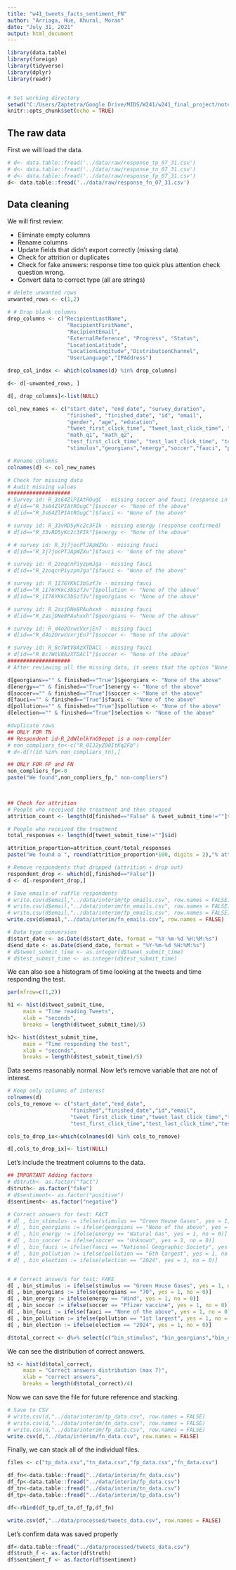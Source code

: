 ```yaml
---
title: "w41_tweets_facts_sentiment_FN"
author: "Arriaga, Hue, Khural, Moran"
date: "July 31, 2021"
output: html_document
---
```


```r
library(data.table)
library(foreign)
library(tidyverse)
library(dplyr)
library(readr)


# Set working directory
setwd("C:/Users/Zaptetra/Google Drive/MIDS/W241/w241_final_project/notebooks")
knitr::opts_chunk$set(echo = TRUE)
```

## The raw data

First we will load the data.

```r
# d<- data.table::fread('../data/raw/response_tp_07_31.csv')
# d<- data.table::fread('../data/raw/response_tn_07_31.csv')
# d<- data.table::fread('../data/raw/response_fp_07_31.csv')
d<- data.table::fread('../data/raw/response_fn_07_31.csv')


```

## Data cleaning

We will first review:

- Eliminate empty columns
- Rename columns
- Update fields that didn't export correctly (missing data)
- Check for attrition or duplicates
- Check for fake answers: response time too quick plus attention check question wrong.
- Convert data to correct type (all are strings)

```r

# delete unwanted rows
unwanted_rows <- c(1,2)

# # Drop blank columns
drop_columns <- c("RecipientLastName",
                   "RecipientFirstName",
                   "RecipientEmail",
                   "ExternalReference", "Progress", "Status",
                   "LocationLatitude",
                   "LocationLongitude","DistributionChannel",
                   "UserLanguage","IPAddress")

drop_col_index <- which(colnames(d) %in% drop_columns)

d<- d[-unwanted_rows, ]

d[, drop_columns]<-list(NULL)

col_new_names <- c("start_date", "end_date", "survey_duration",
                   "finished", "finished_date", "id", "email",
                   "gender", "age", "education",
                   "tweet_first_click_time", "tweet_last_click_time", "tweet_submit_time", "tweet_click_count",
                   "math_q1", "math_q2",
                   "test_first_click_time", "test_last_click_time", "test_submit_time", "test_click_count",
                   "stimulus","georgians","energy","soccer","fauci", "pollution","election")

# Rename columns
colnames(d) <- col_new_names

# Check for missing data
# Audit missing values
####################
# Survey id: R_3s64ZlPIAtROugC - missing soccer and fauci (response in qualtrics confirmed)
# d[id=="R_3s64ZlPIAtROugC"]$soccer <- "None of the above"
# d[id=="R_3s64ZlPIAtROugC"]$fauci <- "None of the above"

# survey id: R_33vRD5yKc2c3FIk - missing energy (response confirmed)
# d[id=="R_33vRD5yKc2c3FIk"]$energy <- "None of the above"

# # survey id: R_3j7jocPTJApWZXu - missing fauci
# d[id=="R_3j7jocPTJApWZXu"]$fauci <- "None of the above"

# survey id: R_2zoqcnPiyzpmJga - missing fauci
# d[id=="R_2zoqcnPiyzpmJga"]$fauci <- "None of the above"

# survey id: R_1I76YKkC3bSzfJv - missing fauci
# d[id=="R_1I76YKkC3bSzfJv"]$pollution <- "None of the above"
# d[id=="R_1I76YKkC3bSzfJv"]$georgians <- "None of the above"

# survey id: R_2asjDNe8PAuhxxh - missing fauci
# d[id=="R_2asjDNe8PAuhxxh"]$georgians <- "None of the above"

# survey id: R_d4o2OrwcVxrjEn7 - missing fauci
# d[id=="R_d4o2OrwcVxrjEn7"]$soccer <- "None of the above"

# survey id: R_8c7WtV8AzXTDACl - missing fauci
# d[id=="R_8c7WtV8AzXTDACl"]$soccer <- "None of the above"
####################
# After reviewing all the missing data, it seems that the option "None of the above" wasn't registered in any of the option

d[georgians=="" & finished=="True"]$georgians <- "None of the above"
d[energy=="" & finished=="True"]$energy <- "None of the above"
d[soccer=="" & finished=="True"]$soccer <- "None of the above"
d[fauci=="" & finished=="True"]$fauci <- "None of the above"
d[pollution=="" & finished=="True"]$pollution <- "None of the above"
d[election=="" & finished=="True"]$election <- "None of the above"

#duplicate rows
## ONLY FOR TN
## Respondent id-R_2dWlnlkYnG9epqt is a non-complier
# non_compliers_tn<-c("R_0IJ2yZ90ItKq2Fb")
# d<-d[!(id %in% non_compliers_tn),]

## ONLY FOR FP and FN
non_compliers_fp<-0
paste("We found",non_compliers_fp," non-compliers")


                        
## Check for attrition
# People who received the treatment and then stopped
attrition_count <- length(d[finished=="False" & tweet_submit_time!=""]$id)

# People who received the treatment
total_responses <- length(d[tweet_submit_time!=""]$id)

attrition_proportion=attrition_count/total_responses
paste("We found a ", round(attrition_proportion*100, digits = 2),"% attrition.")

# Remove respondents that dropped (attrition + drop out)
respondent_drop <- which(d[,finished=="False"])
d <- d[-respondent_drop,]

# Save emails of raffle respondents
# write.csv(d$email,"../data/interim/tp_emails.csv", row.names = FALSE)
# write.csv(d$email,"../data/interim/tn_emails.csv", row.names = FALSE)
# write.csv(d$email,"../data/interim/fp_emails.csv", row.names = FALSE)
write.csv(d$email,"../data/interim/fn_emails.csv", row.names = FALSE)

# Data type conversion
d$start_date <- as.Date(d$start_date, format = "%Y-%m-%d %H:%M:%s")
d$end_date <- as.Date(d$end_date, format = "%Y-%m-%d %H:%M:%s")
# d$tweet_submit_time <- as.integer(d$tweet_submit_time)
# d$test_submit_time <- as.integer(d$test_submit_time)

```

We can also see a histogram of time looking at the tweets and time responding the test.

```r
par(mfrow=c(1,2))

h1 <- hist(d$tweet_submit_time,
     main = "Time reading Tweets",
     xlab = "seconds", 
     breaks = length(d$tweet_submit_time)/5)

h2<- hist(d$test_submit_time,
     main = "Time responding the test",
     xlab = "seconds", 
     breaks = length(d$test_submit_time)/5)


```

Data seems reasonably normal. Now let's remove variable that are not of interest.

```r
# Keep only columns of interest
colnames(d)
cols_to_remove <- c("start_date","end_date",
                    "finished","finished_date","id","email",
                    "tweet_first_click_time","tweet_last_click_time","tweet_click_count",
                    "test_first_click_time","test_last_click_time","test_click_count")

cols_to_drop_ix<-which(colnames(d) %in% cols_to_remove)

d[,cols_to_drop_ix]<- list(NULL)
```

Let's include the treatment columns to the data.

```r
## IMPORTANT Adding factors
# d$truth<- as.factor("fact")
d$truth<- as.factor("fake")
# d$sentiment<- as.factor("positive")
d$sentiment<- as.factor("negative")

# Correct answers for test: FACT
# d[ , bin_stimulus := ifelse(stimulus == "Green House Gases", yes = 1, no = 0)]
# d[ , bin_georgians := ifelse(georgians == "None of the above", yes = 1, no = 0)]
# d[ , bin_energy := ifelse(energy == "Natural Gas", yes = 1, no = 0)]
# d[ , bin_soccer := ifelse(soccer == "Unknown", yes = 1, no = 0)]
# d[ , bin_fauci := ifelse(fauci == "National Geographic Society", yes = 1, no = 0)]
# d[ , bin_pollution := ifelse(pollution == "6th largest", yes = 1, no = 0)]
# d[ , bin_election := ifelse(election == "2024", yes = 1, no = 0)]


# # Correct answers for test: FAKE
d[ , bin_stimulus := ifelse(stimulus == "Green House Gases", yes = 1, no = 0)]
d[ , bin_georgians := ifelse(georgians == "70", yes = 1, no = 0)]
d[ , bin_energy := ifelse(energy == "Wind", yes = 1, no = 0)]
d[ , bin_soccer := ifelse(soccer == "Pfizer vaccine", yes = 1, no = 0)]
d[ , bin_fauci := ifelse(fauci == "None of the above", yes = 1, no = 0)]
d[ , bin_pollution := ifelse(pollution == "1st largest", yes = 1, no = 0)]
d[ , bin_election := ifelse(election == "2024", yes = 1, no = 0)]

d$total_correct <- d%>% select(c("bin_stimulus", "bin_georgians","bin_energy","bin_soccer","bin_fauci","bin_pollution", "bin_election")) %>% rowSums()
```

We can see the distribution of correct answers.

```r
h3 <- hist(d$total_correct,
     main = "Correct answers distribution (max 7)",
     xlab = "correct answers", 
     breaks = length(d$total_correct)/4)
```

Now we can save the file for future reference and stacking.

```r
# Save to CSV
# write.csv(d,"../data/interim/tp_data.csv", row.names = FALSE)
# write.csv(d,"../data/interim/tn_data.csv", row.names = FALSE)
# write.csv(d,"../data/interim/fp_data.csv", row.names = FALSE)
write.csv(d,"../data/interim/fn_data.csv", row.names = FALSE)
```

Finally, we can stack all of the individual files.

```r
files <- c("tp_data.csv","tn_data.csv","fp_data.csv","fn_data.csv")

df_fn<-data.table::fread("../data/interim/fn_data.csv")
df_fp<-data.table::fread("../data/interim/fp_data.csv")
df_tn<-data.table::fread("../data/interim/tn_data.csv")
df_tp<-data.table::fread("../data/interim/tp_data.csv")

df<-rbind(df_tp,df_tn,df_fp,df_fn)

write.csv(df,"../data/processed/tweets_data.csv", row.names = FALSE)

```

Let's confirm data was saved properly

```r
df<-data.table::fread("../data/processed/tweets_data.csv")
df$truth_f <- as.factor(df$truth)
df$sentiment_f <- as.factor(df$sentiment)
```


